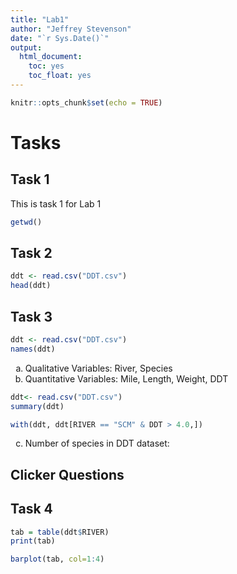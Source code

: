 ```yaml
---
title: "Lab1"
author: "Jeffrey Stevenson"
date: "`r Sys.Date()`"
output: 
  html_document:
    toc: yes
    toc_float: yes
---
```


```r
knitr::opts_chunk$set(echo = TRUE)
```

# Tasks

## Task 1

This is task 1 for Lab 1

```r
getwd()
```
## Task 2

```r
ddt <- read.csv("DDT.csv")
head(ddt)
```
## Task 3
```r
ddt <- read.csv("DDT.csv")
names(ddt)
```
a. Qualitative Variables: River, Species
b. Quantitative Variables: Mile, Length, Weight, DDT

```r
ddt<- read.csv("DDT.csv")
summary(ddt)

with(ddt, ddt[RIVER == "SCM" & DDT > 4.0,])
```
c. Number of species in DDT dataset: 

## Clicker Questions

## Task 4
```r
tab = table(ddt$RIVER)
print(tab)

barplot(tab, col=1:4)
```










